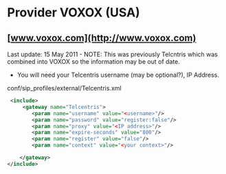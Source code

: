 
# Provider VOXOX (USA) 

 

## [www.voxox.com](http://www.voxox.com)

Last update: 15 May 2011 - NOTE: This was previously Telcntris which was combined into VOXOX so the information may be out of date.

* You will need your Telcentris username (may be optional?), IP Address.

conf/sip\_profiles/external/Telcentris.xml

```xml
 <include>
     <gateway name="Telcentris">
        <param name="username" value="<username>"/>
        <param name="password" value="register:false"/>
        <param name="proxy" value="<IP address>"/>
        <param name="expire-seconds" value="800"/>
        <param name="register" value="false"/>
        <param name="context" value="<your context>"/>

    </gateway>
</include>
```


